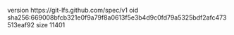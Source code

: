 version https://git-lfs.github.com/spec/v1
oid sha256:669008bfcb321e0f9a79f8a0613f5e3b4d9c0fd79a5325bdf2afc473513eaf92
size 11401
